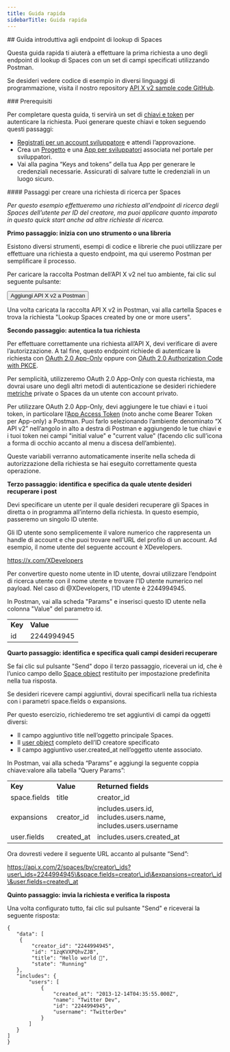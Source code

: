 ```yaml
---
title: Guida rapida
sidebarTitle: Guida rapida
---
```



<div id="getting-started-with-the-spaces-lookup-endpoints">
  ## Guida introduttiva agli endpoint di lookup di Spaces
</div>

Questa guida rapida ti aiuterà a effettuare la prima richiesta a uno degli endpoint di lookup di Spaces con un set di campi specificati utilizzando Postman.

Se desideri vedere codice di esempio in diversi linguaggi di programmazione, visita il nostro repository [API X v2 sample code GitHub](https://github.com/xdevplatform/Twitter-API-v2-sample-code).

<Note>
  ### Prerequisiti

  Per completare questa guida, ti servirà un set di [chiavi e token](/it/resources/fundamentals/authentication) per autenticare la richiesta. Puoi generare queste chiavi e token seguendo questi passaggi:

  - [Registrati per un account sviluppatore](https://developer.x.com/en/apply-for-access) e attendi l’approvazione.
  - Crea un [Progetto](/it/resources/fundamentals/projects) e una [App per sviluppatori](/it/resources/fundamentals/developer-apps) associata nel portale per sviluppatori.
  - Vai alla pagina “Keys and tokens” della tua App per generare le credenziali necessarie. Assicurati di salvare tutte le credenziali in un luogo sicuro.
</Note>

<div id="steps-to-build-a-spaces-lookup-request">
  #### Passaggi per creare una richiesta di ricerca per Spaces
</div>

_Per questo esempio effettueremo una richiesta all'endpoint di ricerca degli Spaces dell’utente per ID del creatore, ma puoi applicare quanto imparato in questo quick start anche ad altre richieste di ricerca._

**Primo passaggio: inizia con uno strumento o una libreria**

Esistono diversi strumenti, esempi di codice e librerie che puoi utilizzare per effettuare una richiesta a questo endpoint, ma qui useremo Postman per semplificare il processo.

Per caricare la raccolta Postman dell’API X v2 nel tuo ambiente, fai clic sul seguente pulsante:

<Button href="https://app.getpostman.com/run-collection/9956214-784efcda-ed4c-4491-a4c0-a26470a67400">
  Aggiungi API X v2 a Postman
</Button>

Una volta caricata la raccolta API X v2 in Postman, vai alla cartella Spaces e trova la richiesta "Lookup Spaces created by one or more users".
 

**Secondo passaggio: autentica la tua richiesta**

Per effettuare correttamente una richiesta all’API X, devi verificare di avere l’autorizzazione. A tal fine, questo endpoint richiede di autenticare la richiesta con [OAuth 2.0 App-Only](/it/resources/fundamentals/authentication#app-only-authentication-and-oauth-2-0-bearer-token) oppure con [OAuth 2.0 Authorization Code with PKCE](it/resources/fundamentals/authentication#oauth-2-0-authorization-code-flow-with-pkce-2).

Per semplicità, utilizzeremo OAuth 2.0 App-Only con questa richiesta, ma dovrai usare uno degli altri metodi di autenticazione se desideri richiedere [metriche](/it/x-api/fundamentals/metrics) private o Spaces da un utente con account privato. 

Per utilizzare OAuth 2.0 App-Only, devi aggiungere le tue chiavi e i tuoi token, in particolare l’[App Access Token](/it/resources/fundamentals/authentication#using-and-generating-an-app-only-bearer-token) (noto anche come Bearer Token per App-only) a Postman. Puoi farlo selezionando l’ambiente denominato “X API v2” nell’angolo in alto a destra di Postman e aggiungendo le tue chiavi e i tuoi token nei campi "initial value" e "current value" (facendo clic sull’icona a forma di occhio accanto al menu a discesa dell’ambiente).

Queste variabili verranno automaticamente inserite nella scheda di autorizzazione della richiesta se hai eseguito correttamente questa operazione.
 

**Terzo passaggio: identifica e specifica da quale utente desideri recuperare i post**

Devi specificare un utente per il quale desideri recuperare gli Spaces in diretta o in programma all’interno della richiesta. In questo esempio, passeremo un singolo ID utente.

Gli ID utente sono semplicemente il valore numerico che rappresenta un handle di account e che puoi trovare nell’URL del profilo di un account. Ad esempio, il nome utente del seguente account è XDevelopers.

https://x.com/XDevelopers

Per convertire questo nome utente in ID utente, dovrai utilizzare l’endpoint di ricerca utente con il nome utente e trovare l’ID utente numerico nel payload. Nel caso di @XDevelopers, l’ID utente è 2244994945.

In Postman, vai alla scheda "Params" e inserisci questo ID utente nella colonna "Value" del parametro id.

|     |     |
| :--- | :--- |
| **Key** | **Value** |
| id  | 2244994945 |

**Quarto passaggio: identifica e specifica quali campi desideri recuperare**

Se fai clic sul pulsante "Send" dopo il terzo passaggio, riceverai un id, che è l’unico campo dello [Space object](/it/x-api/fundamentals/data-dictionary#space) restituito per impostazione predefinita nella tua risposta.

Se desideri ricevere campi aggiuntivi, dovrai specificarli nella tua richiesta con i parametri space.fields o expansions.

Per questo esercizio, richiederemo tre set aggiuntivi di campi da oggetti diversi:

- Il campo aggiuntivo title nell’oggetto principale Spaces.
- Il [user object](/it/x-api/fundamentals/data-dictionary#user) completo dell’ID creatore specificato
- Il campo aggiuntivo user.created\_at nell’oggetto utente associato.

In Postman, vai alla scheda “Params” e aggiungi la seguente coppia chiave:valore alla tabella “Query Params”:

|     |     |     |
| :--- | :--- | :--- |
| **Key** | **Value** | **Returned fields** |
| space.fields | title | creator\_id |
| expansions | creator\_id | includes.users.id, includes.users.name, includes.users.username |
| user.fields | created\_at | includes.users.created\_at |

Ora dovresti vedere il seguente URL accanto al pulsante “Send”:

https://api.x.com/2/spaces/by/creator\_ids?user\_ids=2244994945\&space.fields=creator\_id\&expansions=creator\_id\&user.fields=created\_at

**Quinto passaggio: invia la richiesta e verifica la risposta**

Una volta configurato tutto, fai clic sul pulsante "Send" e riceverai la seguente risposta:

```
{
   "data": [
    {
        "creator_id": "2244994945",
        "id": "1zqKVXPQhvZJB",
        "title": "Hello world 👋",
        "state": "Running"
   },
   "includes": {
       "users": [
           {
               "created_at": "2013-12-14T04:35:55.000Z",
               "name": "Twitter Dev",
               "id": "2244994945",
               "username": "TwitterDev"
           }
       ]
   }
]
}
```